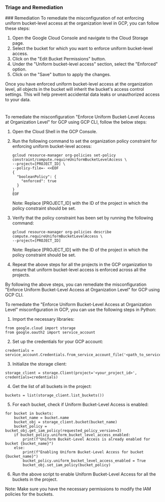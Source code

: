 
### Triage and Remediation
<Tabs>
<Tab title='Remediation'>
### Remediation

<AccordionGroup>
<Accordion title='Using Console' defaultOpen='true'>
To remediate the misconfiguration of not enforcing uniform bucket-level access at the organization level in GCP, you can follow these steps:

1. Open the Google Cloud Console and navigate to the Cloud Storage page.
2. Select the bucket for which you want to enforce uniform bucket-level access.
3. Click on the "Edit Bucket Permissions" button.
4. Under the "Uniform bucket-level access" section, select the "Enforced" option.
5. Click on the "Save" button to apply the changes.

Once you have enforced uniform bucket-level access at the organization level, all objects in the bucket will inherit the bucket's access control settings. This will help prevent accidental data leaks or unauthorized access to your data.

#
</Accordion>

<Accordion title='Using CLI'>
To remediate the misconfiguration "Enforce Uniform Bucket-Level Access at Organization Level" for GCP using GCP CLI, follow the below steps:

1. Open the Cloud Shell in the GCP Console.

2. Run the following command to set the organization policy constraint for enforcing uniform bucket-level access:

   ```
   gcloud resource-manager org-policies set-policy constraint/compute.requireUniformBucketLevelAccess \
   --project=[PROJECT_ID] \
   --policy-file=- <<EOF
   {
     "booleanPolicy": {
       "enforced": true
     }
   }
   EOF
   ```

   Note: Replace [PROJECT_ID] with the ID of the project in which the policy constraint should be set.

3. Verify that the policy constraint has been set by running the following command:

   ```
   gcloud resource-manager org-policies describe compute.requireUniformBucketLevelAccess \
   --project=[PROJECT_ID]
   ```

   Note: Replace [PROJECT_ID] with the ID of the project in which the policy constraint should be set.

4. Repeat the above steps for all the projects in the GCP organization to ensure that uniform bucket-level access is enforced across all the projects.

By following the above steps, you can remediate the misconfiguration "Enforce Uniform Bucket-Level Access at Organization Level" for GCP using GCP CLI.
</Accordion>

<Accordion title='Using Python'>
To remediate the "Enforce Uniform Bucket-Level Access at Organization Level" misconfiguration in GCP, you can use the following steps in Python:

1. Import the necessary libraries:
```
from google.cloud import storage
from google.oauth2 import service_account
```

2. Set up the credentials for your GCP account:
```
credentials = service_account.Credentials.from_service_account_file('<path_to_service_account_file>')
```

3. Initialize the storage client:
```
storage_client = storage.Client(project='<your_project_id>', credentials=credentials)
```

4. Get the list of all buckets in the project:
```
buckets = list(storage_client.list_buckets())
```

5. For each bucket, check if Uniform Bucket-Level Access is enabled:
```
for bucket in buckets:
    bucket_name = bucket.name
    bucket_obj = storage_client.bucket(bucket_name)
    bucket_policy = bucket_obj.get_iam_policy(requested_policy_version=3)
    if bucket_policy.uniform_bucket_level_access_enabled:
        print(f"Uniform Bucket-Level Access is already enabled for bucket {bucket_name}")
    else:
        print(f"Enabling Uniform Bucket-Level Access for bucket {bucket_name}")
        bucket_policy.uniform_bucket_level_access_enabled = True
        bucket_obj.set_iam_policy(bucket_policy)
```

6. Run the above script to enable Uniform Bucket-Level Access for all the buckets in the project.

Note: Make sure you have the necessary permissions to modify the IAM policies for the buckets.
</Accordion>

</AccordionGroup>
</Tab>
</Tabs>
